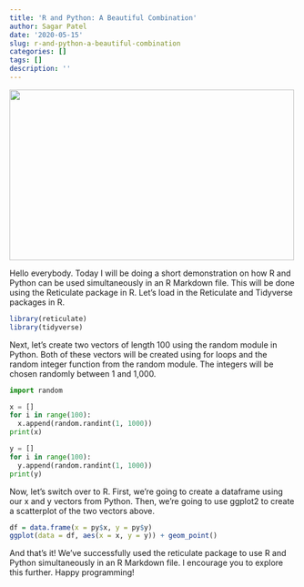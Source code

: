 ```yaml
---
title: 'R and Python: A Beautiful Combination'
author: Sagar Patel
date: '2020-05-15'
slug: r-and-python-a-beautiful-combination
categories: []
tags: []
description: ''
---
```

![](/blog/2020-05-15-r-and-python-a-beautiful-combination_files/reticulate.png){width=500px height=300px}

Hello everybody. Today I will be doing a short demonstration on how R and Python can be used simultaneously in an R Markdown file. This will be done using the Reticulate package in R. Let's load in the Reticulate and Tidyverse packages in R.
```r
library(reticulate)
library(tidyverse)
```

Next, let's create two vectors of length 100 using the random module in Python. Both of these vectors will be created using for loops and the random integer function from the random module. The integers will be chosen randomly between 1 and 1,000.
```python
import random

x = []
for i in range(100):
  x.append(random.randint(1, 1000))
print(x)

y = []
for i in range(100):
  y.append(random.randint(1, 1000))
print(y)
```

Now, let's switch over to R. First, we're going to create a dataframe using our x and y vectors from Python. Then, we're going to use ggplot2 to create a scatterplot of the two vectors above.
```r
df = data.frame(x = py$x, y = py$y)
ggplot(data = df, aes(x = x, y = y)) + geom_point()
```

And that's it! We've successfully used the reticulate package to use R and Python simultaneously in an R Markdown file. I encourage you to explore this further. Happy programming!

